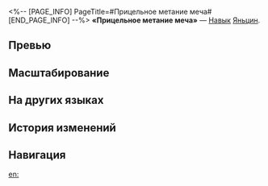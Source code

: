 <%-- [PAGE_INFO]
PageTitle=#Прицельное метание меча#
[END_PAGE_INFO] --%>
{{Навык Инфобокс
|Название         = Прицельное метание меча
|Изображение      = Навык Прицельное метание меча.png
|Персонаж         = Яньцин
|Тип              = Навык
|Тэг              = Одиночная атака
|УронСтойк        = 20
|ЭнергияГен       = 30
|Энергия          = 
|Длительность     = 
|Описание         = Наносит выбранному противнику ледяной урон, равный {{Цвет|Выделенный|110%—242%}} от силы атаки Яньцина, и активирует Эмпатическую связь на 1 ход.
|Свойство1        = 
|Масштабирование1 = 
}}
'''«Прицельное метание меча»''' — [[Навык]] [[Яньцин]].

==Превью==
{{Превью
|Файл = Прицельное метание меча Превью
}}

==Масштабирование==
{{Масштабирование навыка|тип=Навык
|110%;121%;132%;143%;154%;165%;178.75%;192.5%;206.25%;220%;231%;242%;253%;264%;275%
}}

==На других языках==
{{На других языках
|en   = Darting Ironthorn
|zhs  = 遥击三尺水
|zht  = 遙擊三尺水
|ja   = {{Rubi|三尺秋水|さんじゃくしゅうすい}}
|ko   = 삼척추수
|es   = Arista apedreadracos
|fr   = Salve d'aiguillons
|ru   = Прицельное метание меча
|th   = Darting Ironthorn
|vi   = Xuyên Ba Tấc Nước
|de   = Schwertwurf
|id   = Darting Ironthorn
|pt   = Espinho de Ferro Veloz
}}

==История изменений==
{{История изменений|3.5}}

==Навигация==
{{Навык Навбокс|Яньцин}}

[[en:]]